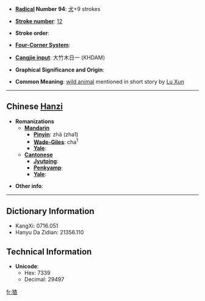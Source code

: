 * '''[[Wiktionary:Chinese radical index| Radical]] Number 94''': [[Wiktionary:Chinese radical index 犬|犬]]+9 strokes

* '''[[Wiktionary:Chinese total strokes index|Stroke number]]''': [[Wiktionary:Chinese total strokes index 12|12]]

* '''Stroke order''': 

* '''[[Wiktionary:Chinese four corner index|Four-Corner System]]''': 

* '''[[Wiktionary:Chinese Cangjie index|Cangjie input]]''': 大竹木日一 (KHDAM)

* '''Graphical Significance and Origin''': 

* '''Common Meaning''': [[wild animal]] mentioned in short story by [[w:Lu Xun|Lu Xun]]

----

== Chinese [[Hanzi]] ==

* '''Romanizations'''
** '''[[Mandarin]]'''
*** '''[[Pinyin]]''': zhā (zha1)
*** '''[[Wade-Giles]]''': cha<sup>1</sup>
*** '''[[Yale]]''': 
** '''[[Cantonese]]'''
*** '''[[Jyutping]]''':
*** '''[[Penkyamp]]''': 
*** '''[[Yale]]''': 

* '''Other info''': 

----

== Dictionary Information ==

* KangXi: 0716.051
* Hanyu Da Zidian: 21356.110

== Technical Information ==

* '''Unicode''':
** Hex: 7339
** Decimal: 29497

[[fr:猹]]